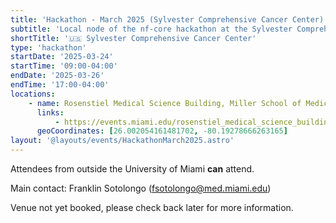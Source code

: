```yaml
---
title: 'Hackathon - March 2025 (Sylvester Comprehensive Cancer Center)'
subtitle: 'Local node of the nf-core hackathon at the Sylvester Comprehensive Cancer Center, University of Miami, USA'
shortTitle: '🇺🇸 Sylvester Comprehensive Cancer Center'
type: 'hackathon'
startDate: '2025-03-24'
startTime: '09:00-04:00'
endDate: '2025-03-26'
endTime: '17:00-04:00'
locations:
    - name: Rosenstiel Medical Science Building, Miller School of Medicine
      links:
          - https://events.miami.edu/rosenstiel_medical_science_building
      geoCoordinates: [26.002054161481702, -80.19278666263165]
layout: '@layouts/events/HackathonMarch2025.astro'
---
```


Attendees from outside the University of Miami **can** attend.

Main contact: Franklin Sotolongo ([fsotolongo@med.miami.edu](mailto:fsotolongo@med.miami.edu))

Venue not yet booked, please check back later for more information.
